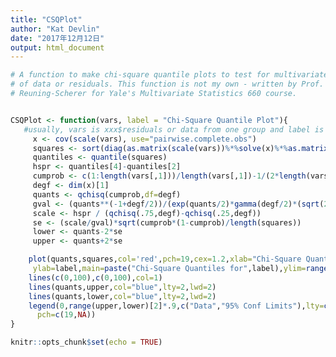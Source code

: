 ```yaml
---
title: "CSQPlot"
author: "Kat Devlin"
date: "2017年12月12日"
output: html_document
---
```


```r
# A function to make chi-square quantile plots to test for multivariate normality
# of data or residuals. This function is not my own - written by Prof. Jonathan
# Reuning-Scherer for Yale's Multivariate Statistics 660 course.


CSQPlot <- function(vars, label = "Chi-Square Quantile Plot"){
   #usually, vars is xxx$residuals or data from one group and label is for plot
     x <- cov(scale(vars), use="pairwise.complete.obs")
     squares <- sort(diag(as.matrix(scale(vars))%*%solve(x)%*%as.matrix(t(scale(vars)))))
     quantiles <- quantile(squares)
     hspr <- quantiles[4]-quantiles[2]
     cumprob <- c(1:length(vars[,1]))/length(vars[,1])-1/(2*length(vars[,1]))
     degf <- dim(x)[1]
     quants <- qchisq(cumprob,df=degf)
     gval <- (quants**(-1+degf/2))/(exp(quants/2)*gamma(degf/2)*(sqrt(2)**degf))
     scale <- hspr / (qchisq(.75,degf)-qchisq(.25,degf))
     se <- (scale/gval)*sqrt(cumprob*(1-cumprob)/length(squares))
     lower <- quants-2*se
     upper <- quants+2*se

    plot(quants,squares,col='red',pch=19,cex=1.2,xlab="Chi-Square Quantiles",
     ylab=label,main=paste("Chi-Square Quantiles for",label),ylim=range(upper,lower, squares) , xlim=range(c(0,quants)))
    lines(c(0,100),c(0,100),col=1)
    lines(quants,upper,col="blue",lty=2,lwd=2)
    lines(quants,lower,col="blue",lty=2,lwd=2)
    legend(0,range(upper,lower)[2]*.9,c("Data","95% Conf Limits"),lty=c(0,2),col=c("red","blue"),lwd=c(2,2),
      pch=c(19,NA))
}

knitr::opts_chunk$set(echo = TRUE)
```

